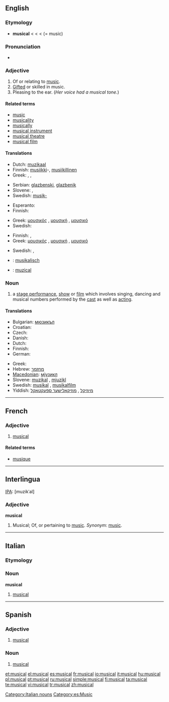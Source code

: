 {{also|Musical}}
==English==
{{wikipedia}}

===Etymology===
* '''musical''' < {{etyl|la}} {{term|musicalis}} < {{etyl|grc}} {{term|μουσικός}} < {{term|μουσική}} (= music)

===Pronunciation===
* {{audio|en-us-musical.ogg|Audio (US)}}

===Adjective===
{{en-adj}}

# Of or relating to [[music]].
# [[gifted|Gifted]] or skilled in music.
# Pleasing to the ear. (''Her voice had a musical tone.'')

====Related terms====
* [[music]]
* [[musicality]]
* [[musically]]
* [[musical instrument]]
* [[musical theatre]]
* [[musical film]]

====Translations====
{{trans-top|of or relating to music}}
* Dutch: [[muzikaal]]
* Finnish: [[musiikki]]-, [[musiikillinen]]
* Greek: {{t+|el|μουσικός|m|sc=Grek}}, {{t+|el|μουσική|f|sc=Grek}}, {{t+|el|μουσικό|n|sc=Grek}}
{{trans-mid}}
* Serbian: [[glazbenski]], [[glazbenik]]
* Slovene: {{t|sl|glasben}},  {{t|sl|muzikalen|alt=muzikálen}}
* Swedish: [[musik-]]
{{trans-bottom}}

{{trans-top|gifted or skilled in music}}
* Esperanto: {{t-|eo|muzikema|xs=Esperanto}}
* Finnish: {{t-|fi|musikaalinen}}
{{trans-mid}}
* Greek: [[μουσικός]] {{m}}, [[μουσική]] {{f}}, [[μουσικό]] {{n}}
* Swedish: {{t-|sv|musikalisk}}
{{trans-bottom}}

{{trans-top|pleasing to the ear}}
* Finnish: {{t-|fi|sointuva}},  {{t-|fi|melodinen}}
* Greek: [[μουσικός]] {{m}}, [[μουσική]] {{f}}, [[μουσικό]] {{n}}
{{trans-mid}}
* Swedish: {{t-|sv|melodisk}}, {{t-|sv|välljudande}}
{{trans-bottom}}

{{checktrans-top}}
* {{ttbc|German}}: [[musikalisch]]
* {{ttbc|Romanian}}: [[muzical]]
{{trans-bottom}}

===Noun===
{{en-noun}}

# a [[stage performance]], [[show]] or [[film]] which involves singing, dancing and musical numbers performed by the [[cast]] as well as [[acting]].

====Translations====
{{trans-top|stage performance, show or film}}
* Bulgarian: [[мюзикъл]] {{m}}
* Croatian: {{t-|hr|mjuzikl|m}}
* Czech: {{t-|cs|muzikál|m}}
* Danish: {{t-|da|musical}}
* Dutch: {{t-|nl|musical|m}}
* Finnish: {{t-|fi|musikaali}}
* German: {{t-|de|Musical|n}}
{{trans-mid}}
* Greek: {{t+|el|μιούζικαλ|n|sc=Grek}}
* Hebrew: [[מחזמר]] {{m}}
* [[Macedonian]]: [[мјузикл]] {{m}}
* Slovene: [[muzikal]] {{m}}, [[mjuzikl]] {{m}}
* Swedish: [[musikal]] {{c}}, [[musikalfilm]] {{c}}
* Yiddish: [[מיוזיקל]] {{m}}, [[מוזיקאַלישער ספּעקטאַקל]] {{m}}
{{trans-bottom}}

----

==French==

===Adjective===
{{fr-adj|mp=musicaux}}

# [[musical]]

====Related terms====
*[[musique]]

----
==Interlingua==

[[IPA]]: [muzikˈal]

===Adjective===
'''musical'''

# Musical; Of, or pertaining to [[music]]. ''Synonym'': [[music]].

----

==Italian==
{{wikipedia|lang=it}}

===Etymology===
{{etyl|en|it}}

===Noun===
'''musical''' {{m|inv}}

# [[#English|musical]]

[[Category:Italian nouns]]

----

==Spanish==

===Adjective===
{{es-adj|pl=musicales}}

# [[#English|musical]]

===Noun===
{{es-noun-m|pl=musicales}}

# [[#English|musical]]

[[Category:es:Music]]

[[et:musical]]
[[el:musical]]
[[es:musical]]
[[fr:musical]]
[[io:musical]]
[[it:musical]]
[[hu:musical]]
[[pl:musical]]
[[pt:musical]]
[[ru:musical]]
[[simple:musical]]
[[fi:musical]]
[[ta:musical]]
[[te:musical]]
[[vi:musical]]
[[tr:musical]]
[[zh:musical]]